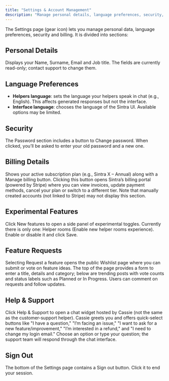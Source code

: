 ```yaml
---
title: "Settings & Account Management"
description: "Manage personal details, language preferences, security, billing, and experimental features."
---
```

The Settings page (gear icon) lets you manage personal data, language preferences, security and billing. It is divided into sections:

## Personal Details

Displays your Name, Surname, Email and Job title. The fields are currently read-only; contact support to change them.

## Language Preferences

- **Helpers language**: sets the language your helpers speak in chat (e.g., English). This affects generated responses but not the interface.
- **Interface language**: chooses the language of the Sintra UI. Available options may be limited.

## Security

The Password section includes a button to Change password. When clicked, you’ll be asked to enter your old password and a new one.

## Billing Details

Shows your active subscription plan (e.g., Sintra X – Annual) along with a Manage billing button. Clicking this button opens Sintra’s billing portal (powered by Stripe) where you can view invoices, update payment methods, cancel your plan or switch to a different tier. Note that manually created accounts (not linked to Stripe) may not display this section.

## Experimental Features

Click New features to open a side panel of experimental toggles. Currently there is only one: Helper rooms (Enable new helper rooms experience). Enable or disable it and click Save.

## Feature Requests

Selecting Request a feature opens the public Wishlist page where you can submit or vote on feature ideas. The top of the page provides a form to enter a title, details and category; below are trending posts with vote counts and status labels such as Planned or In Progress. Users can comment on requests and follow updates.

## Help & Support

Click Help & Support to open a chat widget hosted by Cassie (not the same as the customer-support helper). Cassie greets you and offers quick-select buttons like "I have a question," "I’m facing an issue," "I want to ask for a new feature/improvement," "I’m interested in a refund," and "I need to change my login email." Choose an option or type your question; the support team will respond through the chat interface.

## Sign Out

The bottom of the Settings page contains a Sign out button. Click it to end your session.